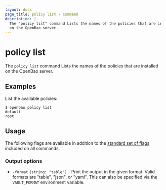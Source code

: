 ```yaml
---
layout: docs
page_title: policy list - Command
description: |-
  The "policy list" command Lists the names of the policies that are installed
  on the OpenBao server.
---
```


# policy list

The `policy list` command Lists the names of the policies that are installed on
the OpenBao server.

## Examples

List the available policies:

```shell-session
$ openbao policy list
default
root
```

## Usage

The following flags are available in addition to the [standard set of
flags](/vault/docs/commands) included on all commands.

### Output options

- `-format` `(string: "table")` - Print the output in the given format. Valid
  formats are "table", "json", or "yaml". This can also be specified via the
  `VAULT_FORMAT` environment variable.
